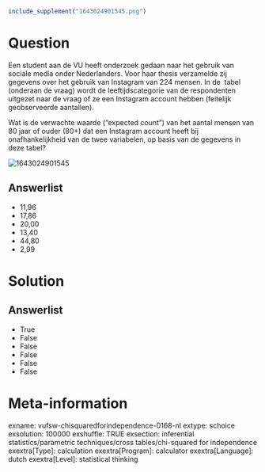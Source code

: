 ```r
include_supplement("1643024901545.png")
```

Question
========
Een student aan de VU heeft onderzoek gedaan naar het gebruik van
sociale media onder Nederlanders. Voor haar thesis verzamelde zij
gegevens over het gebruik van Instagram van 224 mensen. In de  tabel
(onderaan de vraag) wordt de leeftijdscategorie van de respondenten
uitgezet naar de vraag of ze een Instagram account hebben (feitelijk
geobserveerde aantallen).  
  
Wat is de verwachte waarde (“expected count”) van het aantal mensen van
80 jaar of ouder (80+) dat een Instagram account heeft bij
onafhankelijkheid van de twee variabelen, op basis van de gegevens in
deze tabel?   
  
<img src="1643024901545.png" class="fr-fic fr-dii tvcss_2"
alt="1643024901545" />

Answerlist
----------
* 11,96
* 17,86
* 20,00
* 13,40
* 44,80
* 2,99

Solution
========










Answerlist
----------
* True
* False
* False
* False
* False
* False

Meta-information
================
exname: vufsw-chisquaredforindependence-0168-nl
extype: schoice
exsolution: 100000
exshuffle: TRUE
exsection: inferential statistics/parametric techniques/cross tables/chi-squared for independence
exextra[Type]: calculation
exextra[Program]: calculator
exextra[Language]: dutch
exextra[Level]: statistical thinking

